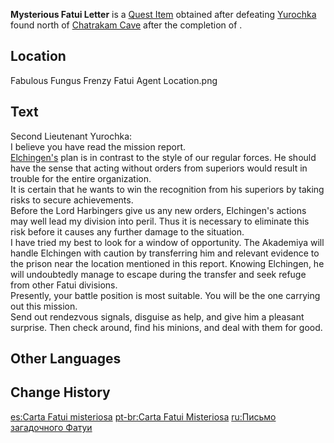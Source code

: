 {{Item Infobox
|id           = 120161
|image        = Item Mysterious Fatui Letter.png
|type         = Quest Items
|group        = Event Items
|description  = A letter you found after defeating a Fatui Agent you came across. Why would he carry this with him, though?
|source1      = Defeat a Fatui Pyro Agent north of Chatrakam Cave after completing ''[[The Strongest Opponent! The Biggest Crisis!]]''
|event        = Fabulous Fungus Frenzy
}}
'''Mysterious Fatui Letter''' is a [[Quest Item]] obtained after defeating [[Yurochka]] found north of [[Chatrakam Cave]] after the completion of {{Quest|The Strongest Opponent! The Biggest Crisis!}}.

==Location==
<gallery>
Fabulous Fungus Frenzy Fatui Agent Location.png
</gallery>

==Text==
Second Lieutenant Yurochka:<br>
I believe you have read the mission report.<br>
[[Elchingen|Elchingen's]] plan is in contrast to the style of our regular forces. He should have the sense that acting without orders from superiors would result in trouble for the entire organization.<br>
It is certain that he wants to win the recognition from his superiors by taking risks to secure achievements.<br>
Before the Lord Harbingers give us any new orders, Elchingen's actions may well lead my division into peril. Thus it is necessary to eliminate this risk before it causes any further damage to the situation.<br>
I have tried my best to look for a window of opportunity. The Akademiya will handle Elchingen with caution by transferring him and relevant evidence to the prison near the location mentioned in this report. Knowing Elchingen, he will undoubtedly manage to escape during the transfer and seek refuge from other Fatui divisions.<br>
Presently, your battle position is most suitable. You will be the one carrying out this mission.<br>
Send out rendezvous signals, disguise as help, and give him a pleasant surprise. Then check around, find his minions, and deal with them for good.

==Other Languages==
{{Other Languages|default_hidden = 1
|en      = Mysterious Fatui Letter
|zhs     = 神秘的愚人众信件
|zhs_rm  = Shénmì de Yúrén-zhòng Xìnjiàn
|zht     = 神秘的愚人眾信件
|zht_rm  = Shénmì de Yúrén-zhòng Xìnjiàn
|ja      = 謎に満ちたファデュイの手紙
|ja_rm   = Nazo ni Michita Fadyui no Tegami
|ko      = 수상한 우인단의 편지
|ko_rm   = Susanghan Uindan-ui Pyeonji
|es      = Carta Fatui misteriosa
|fr      = Mystérieuse lettre des Fatui
|ru      = Письмо загадочного Фатуи
|th      = จดหมายจาก Fatui ลึกลับ
|th_rm   = 
|vi      = Thư Của Fatui Thần Bí
|de      = Rätselhafter Brief der Fatui
|id      = Surat dari Fatui Misterius
|pt      = Carta Fatui Misteriosa
}}

==Change History==
{{Change History|3.2}}

[[es:Carta Fatui misteriosa]]
[[pt-br:Carta Fatui Misteriosa]]
[[ru:Письмо загадочного Фатуи]]